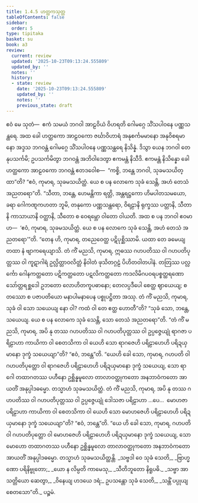```yaml
---
title: 1.4.5 ဟတ္ထကသုတ္တ
tableOfContents: false
sidebar:
  order: 5
type: tipitaka
basket: su
book: a3
review:
  current: review
  updated: '2025-10-23T09:13:24.555809'
  updated_by: ''
  notes: ''
  history:
  - state: review
    date: '2025-10-23T09:13:24.555809'
    updated_by: ''
    notes: ''
    previous_state: draft
---
```



<ReviewStatus review={frontmatter.review} showDetails={true} />

<HypothesisAnnotation frontmatter={frontmatter} />

<DynamicBreadcrumb />

<Division number="35" book="a3" e="ch" v="15" p="135">

<Paragraph number="199" book="a3">
ဧဝံ မေ သုတံ—  ဧကံ သမယံ ဘဂဝါ အာဠဝိယံ ဝိဟရတိ ဂေါမဂ္ဂေ သိံသပါဝနေ ပဏ္ဏသန္ထရေ. အထ ခေါ ဟတ္ထကော အာဠဝကော ဇင်္ဃာဝိဟာရံ အနုစင်္ကမမာနော အနုဝိစရမာနော အဒ္ဒသ ဘဂဝန္တံ ဂေါမဂ္ဂေ သိံသပါဝနေ ပဏ္ဏသန္ထရေ နိသိန္နံ. ဒိသွာ ယေန ဘဂဝါ တေနုပသင်္ကမိ; ဥပသင်္ကမိတွာ ဘဂဝန္တံ အဘိဝါဒေတွာ ဧကမန္တံ နိသီဒိ. ဧကမန္တံ နိသိန္နော ခေါ ဟတ္ထကော အာဠဝကော ဘဂဝန္တံ ဧတဒဝေါစ—  “ကစ္စိ, ဘန္တေ ဘဂဝါ, သုခမသယိတ္ထာ”တိ? “ဧဝံ, ကုမာရ, သုခမသယိတ္ထံ. ယေ စ ပန လောကေ သုခံ သေန္တိ, အဟံ တေသံ အညတရော”တိ.
</Paragraph>

<Paragraph number="200" book="a3">
“သီတာ, ဘန္တေ, ဟေမန္တိကာ ရတ္တိ, အန္တရဋ္ဌကော ဟိမပါတသမယော, ခရာ ဂေါကဏ္ဋကဟတာ ဘူမိ, တနုကော ပဏ္ဏသန္ထရော, ဝိရဠာနိ ရုက္ခဿ ပတ္တာနိ, သီတာနိ ကာသာယာနိ ဝတ္ထာနိ, သီတော စ ဝေရမ္ဘော ဝါတော ဝါယတိ. အထ စ ပန ဘဂဝါ ဧဝမာဟ—  ‘ဧဝံ, ကုမာရ, သုခမသယိတ္ထံ. ယေ စ ပန လောကေ သုခံ သေန္တိ, အဟံ တေသံ အညတရော’”တိ.
</Paragraph>

<Paragraph number="201" book="a3">
“တေန ဟိ, ကုမာရ, တညေဝေတ္ထ ပဋိပုစ္ဆိဿာမိ. ယထာ တေ ခမေယျ တထာ နံ ဗျာကရေယျာသိ. တံ ကိံ မညသိ, ကုမာရ, ဣဓဿ ဂဟပတိဿ ဝါ ဂဟပတိပုတ္တဿ ဝါ ကူဋာဂါရံ ဥလ္လိတ္တာဝလိတ္တံ နိဝါတံ ဖုသိတဂ္ဂဠံ ပိဟိတဝါတပါနံ. တတြဿ ပလ္လင်္ကော ဂေါနကတ္ထတော ပဋိကတ္ထတော ပဋလိကတ္ထတော ကဒလိမိဂပဝရပစ္စတ္ထရဏော သော်တ္တရစ္ဆဒေါ ဥဘတော လောဟိတကူပဓာနော; တေလပ္ပဒီပေါ စေတ္ထ ဈာယေယျ; စတဿော စ ပဇာပတိယော မနာပါမနာပေန ပစ္စုပဋ္ဌိတာ အဿု. တံ ကိံ မညသိ, ကုမာရ, သုခံ ဝါ သော သယေယျ နော ဝါ? ကထံ ဝါ တေ ဧတ္ထ ဟောတီ”တိ? “သုခံ သော, ဘန္တေ, သယေယျ. ယေ စ ပန လောကေ သုခံ သေန္တိ, သော တေသံ အညတရော”တိ.
</Paragraph>

<Paragraph number="202" book="a3">
“တံ ကိံ မညသိ, ကုမာရ, အပိ နု တဿ ဂဟပတိဿ ဝါ ဂဟပတိပုတ္တဿ ဝါ ဥပ္ပဇ္ဇေယျုံ ရာဂဇာ ပရိဠာဟာ ကာယိကာ ဝါ စေတသိကာ ဝါ ယေဟိ သော ရာဂဇေဟိ ပရိဠာဟေဟိ ပရိဍယှမာနော ဒုက္ခံ သယေယျာ”တိ? “ဧဝံ, ဘန္တေ”တိ.
</Paragraph>

<Paragraph number="203" book="a3">
“ယေဟိ ခေါ သော, ကုမာရ, ဂဟပတိ ဝါ ဂဟပတိပုတ္တော ဝါ ရာဂဇေဟိ ပရိဠာဟေဟိ ပရိဍယှမာနော ဒုက္ခံ သယေယျ, သော ရာဂေါ တထာဂတဿ ပဟီနော ဥစ္ဆိန္နမူလော တာလာဝတ္ထုကတော အနဘာဝံကတော အာယတိံ အနုပ္ပါဒဓမ္မော. တသ္မာဟံ သုခမသယိတ္ထံ.
</Paragraph>

<Paragraph number="204" book="a3">
တံ ကိံ မညသိ, ကုမာရ, အပိ နု တဿ ဂဟပတိဿ ဝါ ဂဟပတိပုတ္တဿ ဝါ ဥပ္ပဇ္ဇေယျုံ ဒေါသဇာ ပရိဠာဟာ …ပေ…  မောဟဇာ ပရိဠာဟာ ကာယိကာ ဝါ စေတသိကာ ဝါ ယေဟိ သော မောဟဇေဟိ ပရိဠာဟေဟိ ပရိဍယှမာနော ဒုက္ခံ သယေယျာ”တိ? “ဧဝံ, ဘန္တေ”တိ.
</Paragraph>

<Paragraph number="205" book="a3">
“ယေ ဟိ ခေါ သော, ကုမာရ, ဂဟပတိ ဝါ ဂဟပတိပုတ္တော ဝါ မောဟဇေဟိ ပရိဠာဟေဟိ ပရိဍယှမာနော ဒုက္ခံ သယေယျ, သော မောဟော တထာဂတဿ ပဟီနော ဥစ္ဆိန္နမူလော တာလာဝတ္ထုကတော အနဘာဝံကတော အာယတိံ အနုပ္ပါဒဓမ္မော. တသ္မာဟံ သုခမသယိတ္ထန္တိ.
</Paragraph>

<Paragraph number="206" type="verses" book="a3">
_သဗ္ဗဒါ ဝေ သုခံ သေတိ,_  
_ဗြာဟ္မဏော ပရိနိဗ္ဗုတော;_  
_ယော န လိမ္ပတိ ကာမေသု,_  
_သီတိဘူတော နိရူပဓိ._  

</Paragraph>

<Paragraph number="207" type="verses" book="a3">
_သဗ္ဗာ အာသတ္တိယော ဆေတွာ,_  
_ဝိနေယျ ဟဒယေ ဒရံ;_  
ဥပသန္တော သုခံ သေတိ,_  
_သန္တိံ ပပ္ပုယျ စေတသော”တိ._  


</Paragraph>
</Division>

<Paragraph number="208" type="center" book="a3">
ပဉ္စမံ.
</Paragraph>